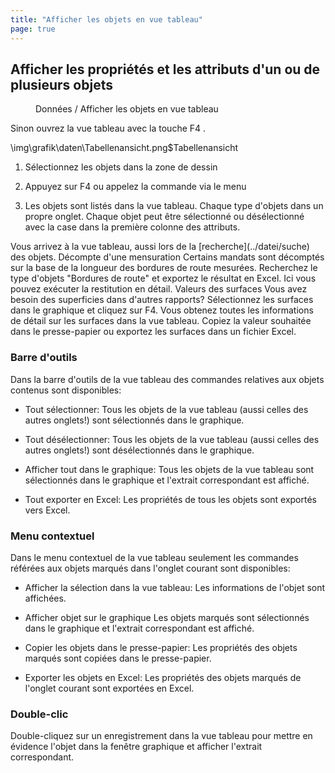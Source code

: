 ```yaml
---
title: "Afficher les objets en vue tableau"
page: true
---
```

## Afficher les propri&#233;t&#233;s et les attributs d&#39;un ou de plusieurs objets
<GeoMapper> <Menu>Données / Afficher les objets en vue tableau</Menu> 
Sinon ouvrez la vue tableau avec la touche  <Border>F4</Border> .


<Image>\img\grafik\daten\Tabellenansicht.png$Tabellenansicht</Image>


1.  S&#233;lectionnez les objets dans la zone de dessin


2.  Appuyez sur <Border>F4</Border>  ou appelez la commande via le menu


3.  Les objets sont list&#233;s dans la vue tableau. Chaque type d&#39;objets dans un propre onglet. Chaque objet peut &#234;tre s&#233;lectionn&#233; ou d&#233;s&#233;lectionn&#233; avec la case dans la premi&#232;re colonne des attributs. 





<Success>
Vous arrivez &#224; la vue tableau, aussi lors de la [recherche](../datei/suche)
 des objets. 
</Success>


<Info>
 <Bold> D&#233;compte d&#39;une mensuration </Bold> 
Certains mandats sont d&#233;compt&#233;s sur la base de la longueur des bordures de route mesur&#233;es. Recherchez le type d&#39;objets &quot;Bordures de route&quot; et exportez le r&#233;sultat en Excel. Ici vous pouvez ex&#233;cuter la restitution en d&#233;tail.
</Info>

<Info>
 <Bold> Valeurs des surfaces </Bold> 
Vous avez besoin des superficies dans d&#39;autres rapports? S&#233;lectionnez les surfaces dans le graphique et cliquez sur F4. Vous obtenez toutes les informations de d&#233;tail sur les surfaces dans la vue tableau. Copiez la valeur souhait&#233;e dans le presse-papier ou exportez les surfaces dans un fichier Excel.
</Info>


### Barre d&#39;outils
Dans la barre d&#39;outils de la vue tableau des commandes relatives aux objets contenus sont disponibles:


- <Bold> Tout s&#233;lectionner: </Bold>  Tous les objets de la vue tableau (aussi celles des autres onglets!) sont s&#233;lectionn&#233;s dans le graphique.

- <Bold> Tout d&#233;s&#233;lectionner: </Bold>  Tous les objets de la vue tableau (aussi celles des autres onglets!) sont d&#233;s&#233;lectionn&#233;s dans le graphique.

- <Bold> Afficher tout dans le graphique: </Bold>  Tous les objets de la vue tableau sont s&#233;lectionn&#233;s dans le graphique et l&#39;extrait correspondant est affich&#233;.

- <Bold> Tout exporter en Excel: </Bold>  Les propri&#233;t&#233;s de tous les objets sont export&#233;s vers Excel.




### Menu contextuel
Dans le menu contextuel de la vue tableau seulement les commandes r&#233;f&#233;r&#233;es aux objets marqu&#233;s dans l&#39;onglet courant sont disponibles:


- <Bold> Afficher la s&#233;lection dans la vue tableau: </Bold>  Les informations de l&#39;objet sont affich&#233;es.

- <Bold> Afficher objet sur le graphique </Bold>  Les objets marqu&#233;s sont s&#233;lectionn&#233;s dans le graphique et l&#39;extrait correspondant est affich&#233;.

- <Bold> Copier les objets dans le presse-papier: </Bold>  Les propri&#233;t&#233;s des objets marqu&#233;s sont copi&#233;es dans le presse-papier.

- <Bold> Exporter les objets en Excel: </Bold>  Les propri&#233;t&#233;s des objets marqu&#233;s de l&#39;onglet courant sont export&#233;es en Excel.




### Double-clic
Double-cliquez sur un enregistrement dans la vue tableau pour mettre en &#233;vidence l&#39;objet dans la fen&#234;tre graphique et afficher l&#39;extrait correspondant.

</GeoMapper>
